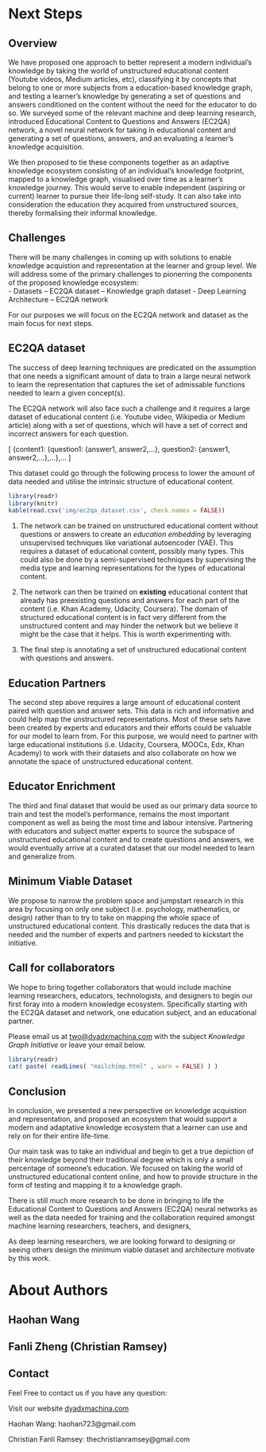 
# Next Steps

## Overview
We have proposed one approach to better represent a modern individual's knowledge by taking the world of unstructured educational content (Youtube videos, Medium articles, etc), classifying it by concepts that belong to one or more subjects from a education-based knowledge graph, and testing a learner's knowledge by generating a set of questions and answers conditioned on the content without the need for the educator to do so. We surveyed some of the relevant machine and deep learning research, introduced Educational Content to Questions and Answers (EC2QA) network, a novel neural network for taking in educational content and generating a set of questions, answers, and an evaluating a learner's knowledge acquisition.

We then proposed to tie these components together as an adaptive knowledge ecosystem consisting of an individual's knowledge footprint, mapped to a knowledge graph, visualised over time as a learner's knowledge journey. This would serve to enable independent (aspiring or current) learner to pursue their life-long self-study. It can also take into consideration the education they acquired from unstructured sources, thereby formalising their informal knowledge.


## Challenges

There will be many challenges in coming up with solutions to enable knowledge acquistion and representation at the learner and group level. We will address some of the primary challenges to pionerring the components of the proposed knowledge ecosystem:                                                        
- Datasets
-- EC2QA dataset
-- Knowledge graph dataset
- Deep Learning Architecture
-- EC2QA network

For our purposes we will focus on the EC2QA network and dataset as the main focus for next steps.

## EC2QA dataset
The success of deep learning techniques are predicated on the assumption that one needs a significant amount of data to train a large neural network to learn the representation that captures the set of admissable functions needed to learn a given concept(s).

The EC2QA network will also face such a challenge and it requires a large dataset of educational content (i.e. Youtube video, Wikipedia or Medium article) along with a set of questions,  which will have a set of correct and incorrect answers for each question.

\[
 \{content1: \{question1: \{answer1, answer2,...\},  question2: \{answer1, answer2,...\},...\},...
\]

This dataset could go through the following process to lower the amount of data needed and utilise the intrinsic structure of educational content.

```r
library(readr)
library(knitr)
kable(read.csv('img/ec2qa_dataset.csv', check.names = FALSE))

```


1. The network can be trained on unstructured educational content without questions or answers to create an *education embedding* by leveraging unsupervised techniques like variational autoencoder (VAE). This requires a dataset of educational content, possibly many types. This could also be done by a semi-supervised techniques by supervising the media type and learning representations for the types of educational content.


2. The network can then be trained on **existing** educational content that already has preexisting questions and answers for each part of the content (i.e. Khan Academy, Udacity, Coursera). The domain of structured educational content is in fact very different from the unstructured content and may hinder the network but we believe it might be the case that it helps. This is worth experimenting with.


3. The final step is annotating a set of unstructured educational content with questions and answers.


## Education Partners
The second step above requires a large amount of educational content paired with question and answer sets. This data is rich and informative and could help map the unstructured representations. Most of these sets have been created by experts and educators and their efforts could be valuable for our model to learn from. For this purpose, we would need to partner with large educational institutions (i.e. Udacity, Coursera, MOOCs, Edx, Khan Academy) to work with their datasets and also collaborate on how we annotate the space of unstructured educational content.

## Educator Enrichment
The third and final dataset that would be used as our primary data source to train and test the model's performance, remains the most important component as well as being the most time and labour intensive. Partnering with educators and subject matter experts to source the subspace of unstructured educational content and to create questions and answers, we would eventually arrive at a curated dataset that our model needed to learn and generalize from.

## Minimum Viable Dataset

We propose to narrow the problem space and jumpstart research in this area by focusing on only one subject (i.e. psychology, mathematics, or design) rather than to try to take on mapping the whole space of unstructured educational content. This drastically reduces the data that is needed and the number of experts and partners needed to kickstart the initiative.


## Call for collaborators

We hope to bring together collaborators that would include machine learning researchers, educators, technologists, and designers to begin our first foray into a modern knowledge ecosystem. Specifically starting with the EC2QA dataset and network, one education subject, and an educational partner.

Please email us at [two@dyadxmachina.com](two@dyadxmachina.com) with the subject *Knowledge Graph Initiative* or leave your email below.

```r
library(readr)
cat( paste( readLines( "mailchimp.html" , warn = FALSE) ) )
```

## Conclusion

In conclusion, we presented a new perspective on knowledge acquistion and representation, and proposed an ecosystem that would support a modern and adaptative knowledge ecosystem that a learner can use and rely on for their entire life-time.

Our main task was to take an individual and begin to get a true depiction of their knowledge beyond their traditional degree which is only a small percentage of someone's education. We focused on taking the world of unstructured educational content online, and how to provide structure in the form of testing and mapping it to a knowledge graph.

There is still much more research to be done in bringing to life the Educational Content to Questions and Answers (EC2QA) neural networks as well as the data needed for training and the collaboration required amongst machine learning researchers, teachers, and designers,

As deep learning researchers, we are looking forward to designing or seeing others design the minimum viable dataset and architecture motivate by this work.

# About Authors

## Haohan Wang
## Fanli Zheng (Christian Ramsey)
## Contact
Feel Free to contact us if you have any question:


Visit our website [dyadxmachina.com](dyadxmachina.com)

Haohan Wang: haohan723@gmail.com

Christian Fanli Ramsey: thechristianramsey@gmail.com
